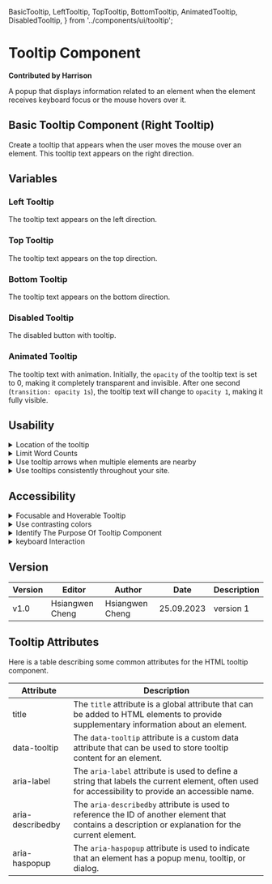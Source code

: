   BasicTooltip,
  LeftTooltip,
  TopTooltip,
  BottomTooltip,
  AnimatedTooltip,
  DisabledTooltip,
} from '../components/ui/tooltip';

# Tooltip Component

**Contributed by Harrison**

A popup that displays information related to an element when the element receives keyboard focus or the mouse hovers over it.

## Basic Tooltip Component (Right Tooltip)

Create a tooltip that appears when the user moves the mouse over an element. This tooltip text appears on the right direction.

<BasicTooltip />

## Variables

### Left Tooltip

The tooltip text appears on the left direction.

<LeftTooltip />

### Top Tooltip

The tooltip text appears on the top direction.

<TopTooltip />

### Bottom Tooltip

The tooltip text appears on the bottom direction.

<BottomTooltip />

### Disabled Tooltip

The disabled button with tooltip.

<DisabledTooltip />

### Animated Tooltip

The tooltip text with animation. Initially, the `opacity` of the tooltip text is set to 0, making it completely transparent and invisible. After one second (`transition: opacity 1s`), the tooltip text will change to `opacity 1`, making it fully visible.

<AnimatedTooltip />

## Usability

<details>
  <summary>Location of the tooltip</summary>
  The tooltip should not be placed in the place that will obscure other important
  elements. It should be intrusive. [USERWAY](https://userway.org/blog/your-guide-to-accessible-tooltips/)
</details>

<details>
  <summary>Limit Word Counts</summary>
  Decrease the word count can provide user a more wonderful readable experience.
  If the word count is too large, we can distribute them into more tooltips. [USERWAY](https://userway.org/blog/your-guide-to-accessible-tooltips/)
</details>

<details>
  <summary>Use tooltip arrows when multiple elements are nearby</summary>
  Arrows can let users know which element belongs to that tooltip text. If no arrows,
  it can cause confusion for viewers. [Nielsen Norman Group](https://www.nngroup.com/articles/tooltip-guidelines/)
</details>

<details>
  <summary>Use tooltips consistently throughout your site.</summary>
  It's crucial to maintain consistency and offer tooltips for all of your design's
  components rather than just a select few. Use popup tips in place of further explanations
  for only part of the items. [Nielsen Norman Group](https://www.nngroup.com/articles/tooltip-guidelines/)
</details>

## Accessibility

<details>
  <summary>Focusable and Hoverable Tooltip</summary>
  All users must be able to engage tooltip triggers, hence they must be focusable
  and hoverable. When a tooltip is displayed, TooltipTrigger automatically links
  the tooltip to the trigger element so that the tooltip's content describes it.
  [React Spectrum](https://react-spectrum.adobe.com/react-spectrum/Tooltip.html)
</details>

<details>
  <summary>Use contrasting colors</summary>
  To guarantee that tooltips are the easiest for users of all skill levels to read
  against any background, there must be sufficient colour contrast. [USERWAY](https://userway.org/blog/your-guide-to-accessible-tooltips/)
</details>

<details>
  <summary>Identify The Purpose Of Tooltip Component</summary>
  These attributes provide accessible labels for screen readers and assistive technologies
  to describe the purpose or function of the elements to users with disabilities.
  {/* ![Aria Label](..\public\components\tooltip\basicTooltip\desktop\assets\1695641414094.jpg) */}
</details>

<details>
  <summary>keyboard Interaction</summary>
  The user can display the tooltip text by pressing `Enter` on the keyboard, and
  press `ESC` to hide it. Many users, including some with visual or motor impairments,
  rely on keyboard navigation and operation. Using the keyboard to trigger tooltips
  allows these users to access additional information, improving accessibility.
</details>

## Version

| Version | Editor          | Author          | Date       | Description |
| ------- | --------------- | --------------- | ---------- | ----------- |
| v1.0    | Hsiangwen Cheng | Hsiangwen Cheng | 25.09.2023 | version 1   |

## Tooltip Attributes

Here is a table describing some common attributes for the HTML tooltip component.

| Attribute        | Description                                                                                                                                         |
| ---------------- | --------------------------------------------------------------------------------------------------------------------------------------------------- |
| title            | The `title` attribute is a global attribute that can be added to HTML elements to provide supplementary information about an element.               |
| data-tooltip     | The `data-tooltip` attribute is a custom data attribute that can be used to store tooltip content for an element.                                   |
| aria-label       | The `aria-label` attribute is used to define a string that labels the current element, often used for accessibility to provide an accessible name.  |
| aria-describedby | The `aria-describedby` attribute is used to reference the ID of another element that contains a description or explanation for the current element. |
| aria-haspopup    | The `aria-haspopup` attribute is used to indicate that an element has a popup menu, tooltip, or dialog.                                             |
